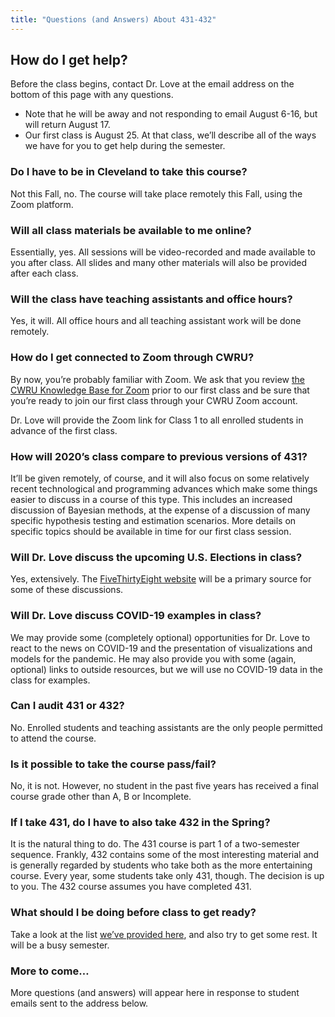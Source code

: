 ```yaml
---
title: "Questions (and Answers) About 431-432"
---
```


## How do I get help?

Before the class begins, contact Dr. Love at the email address on the bottom of this page with any questions. 

- Note that he will be away and not responding to email August 6-16, but will return August 17. 
- Our first class is August 25. At that class, we'll describe all of the ways we have for you to get help during the semester.

### Do I have to be in Cleveland to take this course?

Not this Fall, no. The course will take place remotely this Fall, using the Zoom platform. 

### Will all class materials be available to me online?

Essentially, yes. All sessions will be video-recorded and made available to you after class. All slides and many other materials will also be provided after each class.

### Will the class have teaching assistants and office hours?

Yes, it will. All office hours and all teaching assistant work will be done remotely. 

### How do I get connected to Zoom through CWRU?

By now, you're probably familiar with Zoom. We ask that you review [the CWRU Knowledge Base for Zoom](https://case.edu/utech/help/knowledge-base/zoom/zoom-information) prior to our first class and be sure that you're ready to join our first class through your CWRU Zoom account.

Dr. Love will provide the Zoom link for Class 1 to all enrolled students in advance of the first class.

### How will 2020's class compare to previous versions of 431?

It'll be given remotely, of course, and it will also focus on some relatively recent technological and programming advances which make some things easier to discuss in a course of this type. This includes an increased discussion of Bayesian methods, at the expense of a discussion of many specific hypothesis testing and estimation scenarios. More details on specific topics should be available in time for our first class session.

### Will Dr. Love discuss the upcoming U.S. Elections in class?

Yes, extensively. The [FiveThirtyEight website](https://fivethirtyeight.com/) will be a primary source for some of these discussions.

### Will Dr. Love discuss COVID-19 examples in class?

We may provide some (completely optional) opportunities for Dr. Love to react to the news on COVID-19 and the presentation of visualizations and models for the pandemic. He may also provide you with some (again, optional) links to outside resources, but we will use no COVID-19 data in the class for examples.

### Can I audit 431 or 432?

No. Enrolled students and teaching assistants are the only people permitted to attend the course.

### Is it possible to take the course pass/fail?

No, it is not. However, no student in the past five years has received a final course grade other than A, B or Incomplete.

### If I take 431, do I have to also take 432 in the Spring?

It is the natural thing to do. The 431 course is part 1 of a two-semester sequence. Frankly, 432 contains some of the most interesting material and is generally regarded by students who take both as the more entertaining course. Every year, some students take only 431, though. The decision is up to you. The 432 course assumes you have completed 431.

### What should I be doing before class to get ready?

Take a look at the list [we've provided here](index.html), and also try to get some rest. It will be a busy semester.

### More to come...

More questions (and answers) will appear here in response to student emails sent to the address below.
